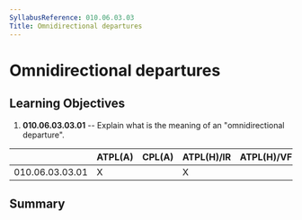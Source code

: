 ```yaml
---
SyllabusReference: 010.06.03.03
Title: Omnidirectional departures
---
```


# Omnidirectional departures

## Learning Objectives

1.  **010.06.03.03.01** -- Explain what is the meaning of an "omnidirectional
    departure".

|                 | ATPL(A) | CPL(A) | ATPL(H)/IR | ATPL(H)/VFR | CPL(H) | IR  | CBIR(A) |
| --------------- | ------- | ------ | ---------- | ----------- | ------ | --- | ------- |
| 010.06.03.03.01 | X       |        | X          |             |        | X   | X       |

## Summary
